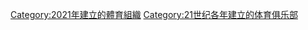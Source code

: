 {{Cat topic in year| topic=建立的體育俱樂部| year=2021}}

[[Category:2021年建立的體育組織|Category:2021年建立的體育組織]]
[[Category:21世纪各年建立的体育俱乐部|Category:21世纪各年建立的体育俱乐部]]